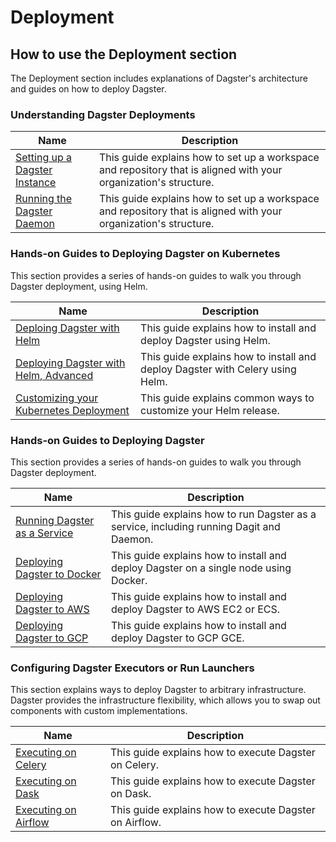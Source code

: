 # Deployment

## How to use the Deployment section

The Deployment section includes explanations of Dagster's architecture and guides on how to deploy Dagster.

### Understanding Dagster Deployments

| Name                                 | Description                                                                                                      |
| ------------------------------------ | ---------------------------------------------------------------------------------------------------------------- |
| [Setting up a Dagster Instance](...) | This guide explains how to set up a workspace and repository that is aligned with your organization's structure. |
| [Running the Dagster Daemon](...)    | This guide explains how to set up a workspace and repository that is aligned with your organization's structure. |

### Hands-on Guides to Deploying Dagster on Kubernetes

This section provides a series of hands-on guides to walk you through Dagster deployment, using Helm.

| Name                                                                                                        | Description                                                                                                                  |
| ----------------------------------------------------------------------------------------------------------- | ---------------------------------------------------------------------------------------------------------------------------- |
| [Deploing Dagster with Helm](/deployment/guides/kubernetes/deploying-with-helm)                             | This guide explains how to install and deploy Dagster using Helm.                                                            |
| [Deploying Dagster with Helm, Advanced](/deployment/guides/kubernetes/deploying-with-helm-advanced)         | This guide explains how to install and deploy Dagster with Celery using Helm.                                                |
| [Customizing your Kubernetes Deployment](/deployment/guides/kubernetes/customizing-your-deployment)         | This guide explains common ways to customize your Helm release.                                                              |

### Hands-on Guides to Deploying Dagster

This section provides a series of hands-on guides to walk you through Dagster deployment.

| Name                                                             | Description                                                                                                                  |
| ---------------------------------------------------------------- | ---------------------------------------------------------------------------------------------------------------------------- |
| [Running Dagster as a Service](/deployment/guides/service)       | This guide explains how to run Dagster as a service, including running Dagit and Daemon.                                     |
| [Deploying Dagster to Docker](/deployment/guides/docker)         | This guide explains how to install and deploy Dagster on a single node using Docker.                                         |
| [Deploying Dagster to AWS](/deployment/guides/aws)               | This guide explains how to install and deploy Dagster to AWS EC2 or ECS.                                                     |
| [Deploying Dagster to GCP](/deployment/guides/gcp)               | This guide explains how to install and deploy Dagster to GCP GCE.                                                            |

### Configuring Dagster Executors or Run Launchers

This section explains ways to deploy Dagster to arbitrary infrastructure. Dagster provides the infrastructure flexibility, which allows you to swap out components with custom implementations.

| Name                                                                     | Description                                                                        |
| ------------------------------------------------------------------------ | ---------------------------------------------------------------------------------- |
| [Executing on Celery](/deployment/custom-infra/celery)                   | This guide explains how to execute Dagster on Celery.                              |
| [Executing on Dask](/deployment/custom-infra/dask)                       | This guide explains how to execute Dagster on Dask.                                |
| [Executing on Airflow](/deployment/custom-infra/airflow)                 | This guide explains how to execute Dagster on Airflow.                             |
